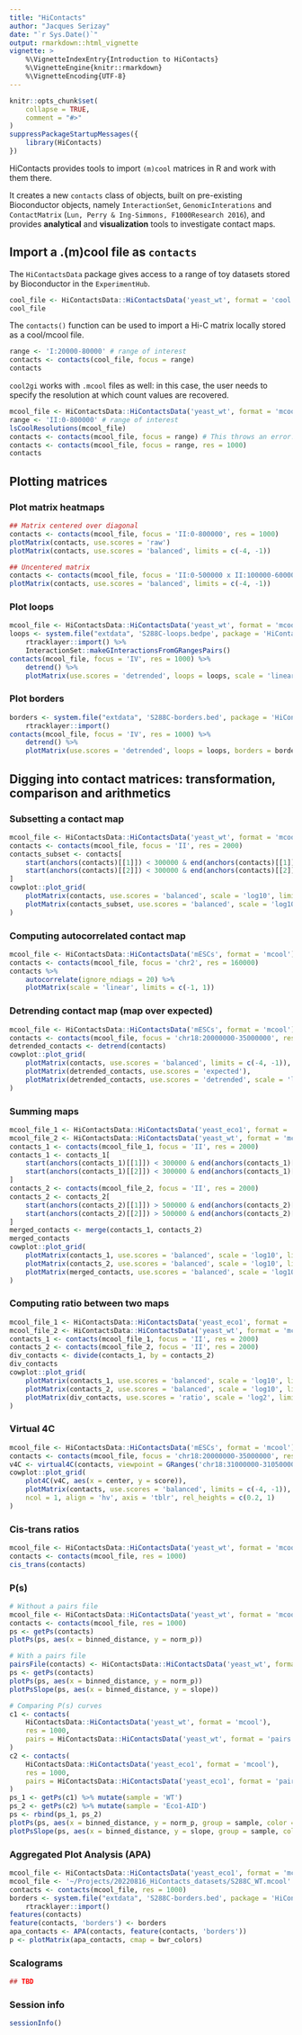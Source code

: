 ```yaml
---
title: "HiContacts"
author: "Jacques Serizay"
date: "`r Sys.Date()`"
output: rmarkdown::html_vignette
vignette: >
    %\VignetteIndexEntry{Introduction to HiContacts}
    %\VignetteEngine{knitr::rmarkdown}
    %\VignetteEncoding{UTF-8}
---
```


```r
knitr::opts_chunk$set(
    collapse = TRUE,
    comment = "#>"
)
suppressPackageStartupMessages({
    library(HiContacts)
})
```

HiContacts provides tools to import `(m)cool` matrices in R and work with 
them there. 

It creates a new `contacts` class of objects, built on pre-existing 
Bioconductor objects, namely `InteractionSet`, `GenomicInterations` 
and `ContactMatrix` (`Lun, Perry & Ing-Simmons, F1000Research 2016`), 
and provides **analytical** and **visualization** tools to investigate 
contact maps. 

## Import a .(m)cool file as `contacts`

The `HiContactsData` package gives access to a range of toy datasets stored 
by Bioconductor in the `ExperimentHub`. 

```r
cool_file <- HiContactsData::HiContactsData('yeast_wt', format = 'cool')
cool_file
```

The `contacts()` function can be used to import a Hi-C matrix locally stored 
as a cool/mcool file.  

```r
range <- 'I:20000-80000' # range of interest
contacts <- contacts(cool_file, focus = range)
contacts
```

`cool2gi` works with `.mcool` files as well: in this case, the user needs to 
specify the resolution at which count values are recovered. 

```r
mcool_file <- HiContactsData::HiContactsData('yeast_wt', format = 'mcool')
range <- 'II:0-800000' # range of interest
lsCoolResolutions(mcool_file)
contacts <- contacts(mcool_file, focus = range) # This throws an error!
contacts <- contacts(mcool_file, focus = range, res = 1000)
contacts
```

## Plotting matrices 

### Plot matrix heatmaps

```r
## Matrix centered over diagonal 
contacts <- contacts(mcool_file, focus = 'II:0-800000', res = 1000)
plotMatrix(contacts, use.scores = 'raw')
plotMatrix(contacts, use.scores = 'balanced', limits = c(-4, -1))

## Uncentered matrix
contacts <- contacts(mcool_file, focus = 'II:0-500000 x II:100000-600000', res = 1000)
plotMatrix(contacts, use.scores = 'balanced', limits = c(-4, -1))
```

### Plot loops

```r
mcool_file <- HiContactsData::HiContactsData('yeast_wt', format = 'mcool')
loops <- system.file("extdata", 'S288C-loops.bedpe', package = 'HiContacts') %>% 
    rtracklayer::import() %>% 
    InteractionSet::makeGInteractionsFromGRangesPairs()
contacts(mcool_file, focus = 'IV', res = 1000) %>% 
    detrend() %>% 
    plotMatrix(use.scores = 'detrended', loops = loops, scale = 'linear', limits = c(-2, 2))
```

### Plot borders

```r
borders <- system.file("extdata", 'S288C-borders.bed', package = 'HiContacts') %>% 
    rtracklayer::import()
contacts(mcool_file, focus = 'IV', res = 1000) %>% 
    detrend() %>% 
    plotMatrix(use.scores = 'detrended', loops = loops, borders = borders, scale = 'linear', limits = c(-2, 2))
```

## Digging into contact matrices: transformation, comparison and arithmetics

### Subsetting a contact map 

```r
mcool_file <- HiContactsData::HiContactsData('yeast_wt', format = 'mcool')
contacts <- contacts(mcool_file, focus = 'II', res = 2000)
contacts_subset <- contacts[
    start(anchors(contacts)[[1]]) < 300000 & end(anchors(contacts)[[1]]) < 300000 & 
    start(anchors(contacts)[[2]]) < 300000 & end(anchors(contacts)[[2]]) < 300000
]
cowplot::plot_grid(
    plotMatrix(contacts, use.scores = 'balanced', scale = 'log10', limits = c(-4, -1)),
    plotMatrix(contacts_subset, use.scores = 'balanced', scale = 'log10', limits = c(-4, -1))
)
```

### Computing autocorrelated contact map 

```r
mcool_file <- HiContactsData::HiContactsData('mESCs', format = 'mcool')
contacts <- contacts(mcool_file, focus = 'chr2', res = 160000)
contacts %>% 
    autocorrelate(ignore_ndiags = 20) %>% 
    plotMatrix(scale = 'linear', limits = c(-1, 1))
```

### Detrending contact map (map over expected)

```r
mcool_file <- HiContactsData::HiContactsData('mESCs', format = 'mcool')
contacts <- contacts(mcool_file, focus = 'chr18:20000000-35000000', res = 40000)
detrended_contacts <- detrend(contacts)
cowplot::plot_grid(
    plotMatrix(contacts, use.scores = 'balanced', limits = c(-4, -1)),
    plotMatrix(detrended_contacts, use.scores = 'expected'),
    plotMatrix(detrended_contacts, use.scores = 'detrended', scale = 'linear', limits = c(-3, 3))
)
```

### Summing maps

```r
mcool_file_1 <- HiContactsData::HiContactsData('yeast_eco1', format = 'mcool')
mcool_file_2 <- HiContactsData::HiContactsData('yeast_wt', format = 'mcool')
contacts_1 <- contacts(mcool_file_1, focus = 'II', res = 2000)
contacts_1 <- contacts_1[
    start(anchors(contacts_1)[[1]]) < 300000 & end(anchors(contacts_1)[[1]]) < 300000 & 
    start(anchors(contacts_1)[[2]]) < 300000 & end(anchors(contacts_1)[[2]]) < 300000
]
contacts_2 <- contacts(mcool_file_2, focus = 'II', res = 2000)
contacts_2 <- contacts_2[
    start(anchors(contacts_2)[[1]]) > 500000 & end(anchors(contacts_2)[[1]]) > 500000 & 
    start(anchors(contacts_2)[[2]]) > 500000 & end(anchors(contacts_2)[[2]]) > 500000
]
merged_contacts <- merge(contacts_1, contacts_2) 
merged_contacts
cowplot::plot_grid(
    plotMatrix(contacts_1, use.scores = 'balanced', scale = 'log10', limits = c(-4, -1)),
    plotMatrix(contacts_2, use.scores = 'balanced', scale = 'log10', limits = c(-4, -1)),
    plotMatrix(merged_contacts, use.scores = 'balanced', scale = 'log10', limits = c(-4, -1))
)
```

### Computing ratio between two maps

```r
mcool_file_1 <- HiContactsData::HiContactsData('yeast_eco1', format = 'mcool')
mcool_file_2 <- HiContactsData::HiContactsData('yeast_wt', format = 'mcool')
contacts_1 <- contacts(mcool_file_1, focus = 'II', res = 2000)
contacts_2 <- contacts(mcool_file_2, focus = 'II', res = 2000)
div_contacts <- divide(contacts_1, by = contacts_2) 
div_contacts
cowplot::plot_grid(
    plotMatrix(contacts_1, use.scores = 'balanced', scale = 'log10', limits = c(-4, -1)),
    plotMatrix(contacts_2, use.scores = 'balanced', scale = 'log10', limits = c(-4, -1)),
    plotMatrix(div_contacts, use.scores = 'ratio', scale = 'log2', limits = c(-2, 2), cmap = bwr_colors)
)
```

### Virtual 4C

```r
mcool_file <- HiContactsData::HiContactsData('mESCs', format = 'mcool')
contacts <- contacts(mcool_file, focus = 'chr18:20000000-35000000', res = 40000)
v4C <- virtual4C(contacts, viewpoint = GRanges('chr18:31000000-31050000'))
cowplot::plot_grid(
    plot4C(v4C, aes(x = center, y = score)), 
    plotMatrix(contacts, use.scores = 'balanced', limits = c(-4, -1)), 
    ncol = 1, align = 'hv', axis = 'tblr', rel_heights = c(0.2, 1)
)
```

### Cis-trans ratios

```r
mcool_file <- HiContactsData::HiContactsData('yeast_wt', format = 'mcool')
contacts <- contacts(mcool_file, res = 1000)
cis_trans(contacts)
```

### P(s)

```r
# Without a pairs file
mcool_file <- HiContactsData::HiContactsData('yeast_wt', format = 'mcool')
contacts <- contacts(mcool_file, res = 1000)
ps <- getPs(contacts)
plotPs(ps, aes(x = binned_distance, y = norm_p))

# With a pairs file
pairsFile(contacts) <- HiContactsData::HiContactsData('yeast_wt', format = 'pairs.gz')
ps <- getPs(contacts)
plotPs(ps, aes(x = binned_distance, y = norm_p))
plotPsSlope(ps, aes(x = binned_distance, y = slope))

# Comparing P(s) curves
c1 <- contacts(
    HiContactsData::HiContactsData('yeast_wt', format = 'mcool'), 
    res = 1000, 
    pairs = HiContactsData::HiContactsData('yeast_wt', format = 'pairs.gz')
)
c2 <- contacts(
    HiContactsData::HiContactsData('yeast_eco1', format = 'mcool'), 
    res = 1000, 
    pairs = HiContactsData::HiContactsData('yeast_eco1', format = 'pairs.gz')
)
ps_1 <- getPs(c1) %>% mutate(sample = 'WT')
ps_2 <- getPs(c2) %>% mutate(sample = 'Eco1-AID')
ps <- rbind(ps_1, ps_2)
plotPs(ps, aes(x = binned_distance, y = norm_p, group = sample, color = sample))
plotPsSlope(ps, aes(x = binned_distance, y = slope, group = sample, color = sample))
```

### Aggregated Plot Analysis (APA)

```r
mcool_file <- HiContactsData::HiContactsData('yeast_eco1', format = 'mcool')
mcool_file <- '~/Projects/20220816_HiContacts_datasets/S288C_WT.mcool'
contacts <- contacts(mcool_file, res = 1000)
borders <- system.file("extdata", 'S288C-borders.bed', package = 'HiContacts') %>% 
    rtracklayer::import()
features(contacts)
feature(contacts, 'borders') <- borders
apa_contacts <- APA(contacts, feature(contacts, 'borders'))
p <- plotMatrix(apa_contacts, cmap = bwr_colors)
```

### Scalograms

```r
## TBD
```

### Session info

```r
sessionInfo()
```